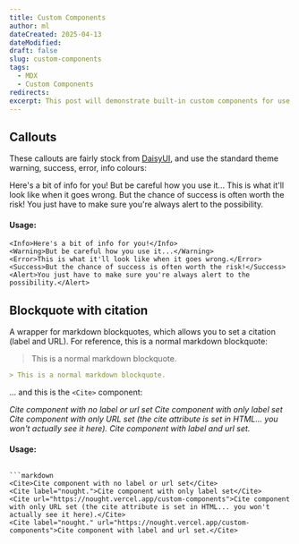```yaml
---
title: Custom Components
author: ml
dateCreated: 2025-04-13
dateModified:
draft: false
slug: custom-components
tags:
  - MDX
  - Custom Components
redirects:
excerpt: This post will demonstrate built-in custom components for use within MDX files.
---
```


## Callouts

These callouts are fairly stock from [DaisyUI](https://daisyui.com/components/alert/), and use the standard theme warning, success, error, info colours:

<Info>Here's a bit of info for you!</Info>
<Warning>But be careful how you use it...</Warning>
<Error>This is what it'll look like when it goes wrong.</Error>
<Success>But the chance of success is often worth the risk!</Success>
<Alert>You just have to make sure you're always alert to the possibility.</Alert>

#### Usage:

```mdx
<Info>Here's a bit of info for you!</Info>
<Warning>But be careful how you use it...</Warning>
<Error>This is what it'll look like when it goes wrong.</Error>
<Success>But the chance of success is often worth the risk!</Success>
<Alert>You just have to make sure you're always alert to the possibility.</Alert>
```

## Blockquote with citation

A wrapper for markdown blockquotes, which allows you to set a citation (label and URL). For reference, this is a normal markdown blockquote:

> This is a normal markdown blockquote.
```markdown
> This is a normal markdown blockquote.
```
... and this is the `<Cite>` component:

<Cite>Cite component with no label or url set</Cite>
<Cite label="nought.">Cite component with only label set</Cite>
<Cite url="https://nought.vercel.app/custom-components">Cite component with only URL set (the cite attribute is set in HTML... you won't actually see it here).</Cite>
<Cite label="nought." url="https://nought.vercel.app/custom-components">Cite component with label and url set.</Cite>

#### Usage:

```mdx

```markdown
<Cite>Cite component with no label or url set</Cite>
<Cite label="nought.">Cite component with only label set</Cite>
<Cite url="https://nought.vercel.app/custom-components">Cite component with only URL set (the cite attribute is set in HTML... you won't actually see it here).</Cite>
<Cite label="nought." url="https://nought.vercel.app/custom-components">Cite component with label and url set.</Cite>
```